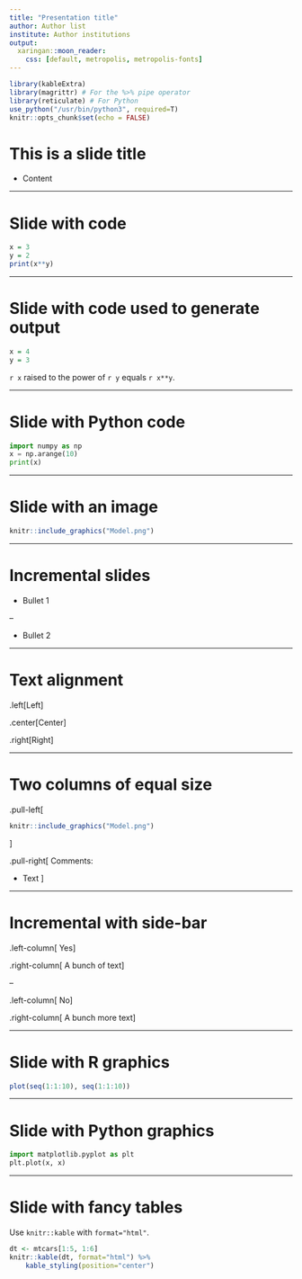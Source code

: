```yaml
---
title: "Presentation title"
author: Author list
institute: Author institutions
output:
  xaringan::moon_reader:
    css: [default, metropolis, metropolis-fonts]
---
```


```r
library(kableExtra)
library(magrittr) # For the %>% pipe operator
library(reticulate) # For Python
use_python("/usr/bin/python3", required=T)
knitr::opts_chunk$set(echo = FALSE)
```

# This is a slide title

* Content

---

# Slide with code

```r
x = 3
y = 2
print(x**y)
```

---

# Slide with code used to generate output

```r
x = 4
y = 3
```

`r x` raised to the power of `r y` equals `r x**y`.

---

# Slide with Python code

```python
import numpy as np
x = np.arange(10)
print(x)
```

---

# Slide with an image

```r
knitr::include_graphics("Model.png")
```

---

# Incremental slides

* Bullet 1

--

* Bullet 2

---

# Text alignment

.left[Left]

.center[Center]

.right[Right]

---

# Two columns of equal size

.pull-left[
```r
knitr::include_graphics("Model.png")
```
]

.pull-right[
Comments:

* Text
]

---

# Incremental with side-bar

.left-column[
Yes]

.right-column[
A bunch of text
]

--

.left-column[
No]

.right-column[
A bunch more text
]

---

# Slide with R graphics

```r
plot(seq(1:1:10), seq(1:1:10))
```

---

# Slide with Python graphics

```python
import matplotlib.pyplot as plt
plt.plot(x, x)
```

---

# Slide with fancy tables

Use `knitr::kable` with `format="html"`.

```r
dt <- mtcars[1:5, 1:6]
knitr::kable(dt, format="html") %>%
    kable_styling(position="center")
```
